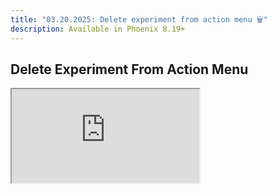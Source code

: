 ```yaml
---
title: "03.20.2025: Delete experiment from action menu 🗑️"
description: Available in Phoenix 8.19+
---
```


<Update label="03.20.2025">

## Delete Experiment From Action Menu

<Frame>
  <iframe 
    src="https://cdn.iframe.ly/nK58mrP" 
    width={1000} 
    height={400}
    allowFullScreen
  />
</Frame>

You can now delete experiments directly from the action menu, making it quicker to manage and clean up your workspace. This update streamlines experiment management by reducing the steps needed to remove outdated or unnecessary runs. Get started with experiments [here](/phoenix/datasets-and-experiments/how-to-experiments/run-experiments).

<Card title="Release arize-phoenix: v8.16.0 · Arize-ai/phoenix" icon="github" href="https://github.com/Arize-ai/phoenix/releases/tag/arize-phoenix-v8.16.0" horizontal>
  GitHub
</Card>

### Improvements and Bug Fixes 🐛

* [**UI**](https://github.com/Arize-ai/phoenix/pull/6848)**:** Show the date format in the explanation
</Update>


